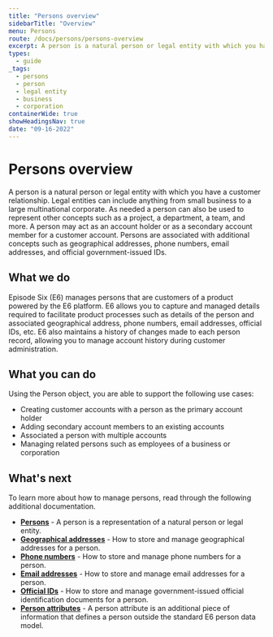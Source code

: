 ```yaml
---
title: "Persons overview"
sidebarTitle: "Overview"
menu: Persons
route: /docs/persons/persons-overview
excerpt: A person is a natural person or legal entity with which you have a customer relationship.
types: 
  - guide
_tags:
  - persons
  - person
  - legal entity
  - business
  - corporation
containerWide: true
showHeadingsNav: true
date: "09-16-2022"
---
```


# Persons overview

A person is a natural person or legal entity with which you have a customer relationship. Legal entities can include anything from small business to a large multinational corporate. As needed a person can also be used to represent other concepts such as a project, a department, a team, and more. A person may act as an account holder or as a secondary account member for a customer account. Persons are associated with additional concepts such as geographical addresses, phone numbers, email addresses, and official government-issued IDs.

## What we do 

Episode Six (E6) manages persons that are customers of a product powered by the E6 platform. E6 allows you to capture and managed details required to facilitate product processes such as details of the person and associated geographical address, phone numbers, email addresses, official IDs, etc. E6 also  maintains a history of changes made to each person record, allowing you to manage account history during customer administration.

## What you can do

Using the Person object, you are able to support the following use cases:

- Creating customer accounts with a person as the primary account holder
- Adding secondary account members to an existing accounts
- Associated a person with multiple accounts
- Managing related persons such as employees of a business or corporation

## What's next

To learn more about how to manage persons, read through the following additional documentation.

- [**Persons**](/docs/persons/persons) - A person is a representation of a natural person or legal entity.
- [**Geographical addresses**](/docs/persons/geographical-addresses) - How to store and manage geographical addresses for a person.
- [**Phone numbers**](/docs/persons/phone-numbers) - How to store and manage phone numbers for a person.
- [**Email addresses**](/docs/persons/email-addresses) - How to store and manage email addresses for a person.
- [**Official IDs**](/docs/persons/official-ids) - How to store and manage government-issued official identification documents for a person.
- [**Person attributes**](/docs/persons/person-attributes) - A person attribute is an additional piece of information that defines a person outside the standard E6 person data model.